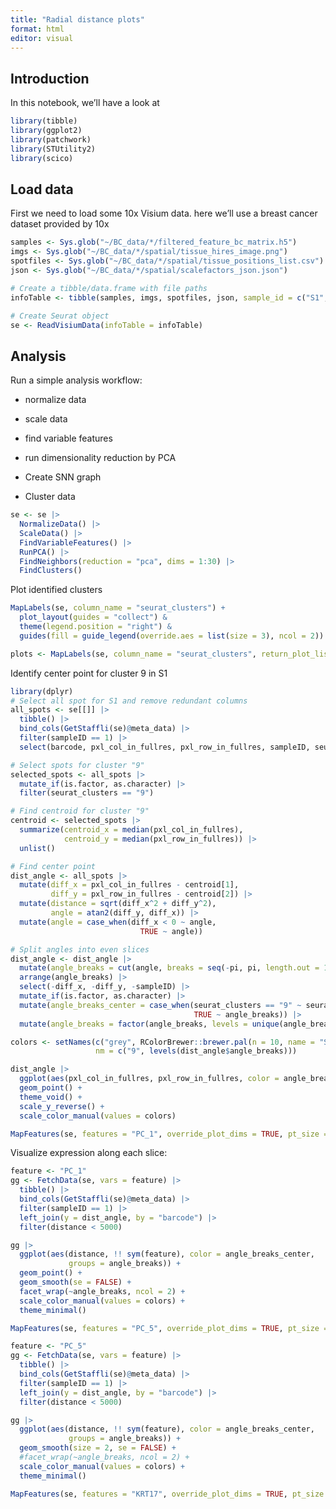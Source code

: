 ```yaml
---
title: "Radial distance plots"
format: html
editor: visual
---
```


## Introduction

In this notebook, we'll have a look at

```r
library(tibble)
library(ggplot2)
library(patchwork)
library(STUtility2)
library(scico)
```

## Load data

First we need to load some 10x Visium data. here we'll use a breast cancer dataset provided by 10x

```r
samples <- Sys.glob("~/BC_data/*/filtered_feature_bc_matrix.h5")
imgs <- Sys.glob("~/BC_data/*/spatial/tissue_hires_image.png")
spotfiles <- Sys.glob("~/BC_data/*/spatial/tissue_positions_list.csv")
json <- Sys.glob("~/BC_data/*/spatial/scalefactors_json.json")

# Create a tibble/data.frame with file paths
infoTable <- tibble(samples, imgs, spotfiles, json, sample_id = c("S1", "S2"))

# Create Seurat object
se <- ReadVisiumData(infoTable = infoTable)
```

## Analysis

Run a simple analysis workflow:

-   normalize data

-   scale data

-   find variable features

-   run dimensionality reduction by PCA

-   Create SNN graph

-   Cluster data

```r
se <- se |>
  NormalizeData() |>
  ScaleData() |>
  FindVariableFeatures() |>
  RunPCA() |>
  FindNeighbors(reduction = "pca", dims = 1:30) |>
  FindClusters()
```

Plot identified clusters

```r
MapLabels(se, column_name = "seurat_clusters") +
  plot_layout(guides = "collect") &
  theme(legend.position = "right") &
  guides(fill = guide_legend(override.aes = list(size = 3), ncol = 2))
```

```r
plots <- MapLabels(se, column_name = "seurat_clusters", return_plot_list = TRUE)
```

Identify center point for cluster 9 in S1

```r
library(dplyr)
# Select all spot for S1 and remove redundant columns
all_spots <- se[[]] |>
  tibble() |>
  bind_cols(GetStaffli(se)@meta_data) |>
  filter(sampleID == 1) |>
  select(barcode, pxl_col_in_fullres, pxl_row_in_fullres, sampleID, seurat_clusters)

# Select spots for cluster "9"
selected_spots <- all_spots |>
  mutate_if(is.factor, as.character) |>
  filter(seurat_clusters == "9")

# Find centroid for cluster "9"
centroid <- selected_spots |>
  summarize(centroid_x = median(pxl_col_in_fullres),
            centroid_y = median(pxl_row_in_fullres)) |>
  unlist()

# Find center point
dist_angle <- all_spots |>
  mutate(diff_x = pxl_col_in_fullres - centroid[1],
         diff_y = pxl_row_in_fullres - centroid[2]) |>
  mutate(distance = sqrt(diff_x^2 + diff_y^2),
         angle = atan2(diff_y, diff_x)) |>
  mutate(angle = case_when(diff_x < 0 ~ angle,
                             TRUE ~ angle))

# Split angles into even slices
dist_angle <- dist_angle |>
  mutate(angle_breaks = cut(angle, breaks = seq(-pi, pi, length.out = 11))) |>
  arrange(angle_breaks) |>
  select(-diff_x, -diff_y, -sampleID) |>
  mutate_if(is.factor, as.character) |>
  mutate(angle_breaks_center = case_when(seurat_clusters == "9" ~ seurat_clusters,
                                         TRUE ~ angle_breaks)) |>
  mutate(angle_breaks = factor(angle_breaks, levels = unique(angle_breaks)))

colors <- setNames(c("grey", RColorBrewer::brewer.pal(n = 10, name = "Spectral")),
                   nm = c("9", levels(dist_angle$angle_breaks)))

dist_angle |>
  ggplot(aes(pxl_col_in_fullres, pxl_row_in_fullres, color = angle_breaks_center)) +
  geom_point() +
  theme_void() +
  scale_y_reverse() +
  scale_color_manual(values = colors)
```

```r
MapFeatures(se, features = "PC_1", override_plot_dims = TRUE, pt_size = 1.5)
```

Visualize expression along each slice:

```r
feature <- "PC_1"
gg <- FetchData(se, vars = feature) |>
  tibble() |>
  bind_cols(GetStaffli(se)@meta_data) |>
  filter(sampleID == 1) |>
  left_join(y = dist_angle, by = "barcode") |>
  filter(distance < 5000)

gg |> 
  ggplot(aes(distance, !! sym(feature), color = angle_breaks_center, 
             groups = angle_breaks)) +
  geom_point() +
  geom_smooth(se = FALSE) +
  facet_wrap(~angle_breaks, ncol = 2) +
  scale_color_manual(values = colors) +
  theme_minimal()
```

```r
MapFeatures(se, features = "PC_5", override_plot_dims = TRUE, pt_size = 1.5)
```

```r
feature <- "PC_5"
gg <- FetchData(se, vars = feature) |>
  tibble() |>
  bind_cols(GetStaffli(se)@meta_data) |>
  filter(sampleID == 1) |>
  left_join(y = dist_angle, by = "barcode") |>
  filter(distance < 5000)

gg |> 
  ggplot(aes(distance, !! sym(feature), color = angle_breaks_center, 
             groups = angle_breaks)) +
  geom_smooth(size = 2, se = FALSE) +
  #facet_wrap(~angle_breaks, ncol = 2) +
  scale_color_manual(values = colors) +
  theme_minimal()
```

```r
MapFeatures(se, features = "KRT17", override_plot_dims = TRUE, pt_size = 1.5)
```
